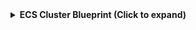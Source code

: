 <details>
<summary><b>ECS Cluster Blueprint (Click to expand)</b></summary>

```json showLineNumbers
{
  "identifier": "ecsCluster",
  "description": "This blueprint represents an AWS ECS cluster in our software catalog",
  "title": "ECS cluster",
  "icon": "AWS",
  "schema": {
    "properties": {
      "status": {
        "type": "string",
        "title": "Status"
      },
      "runningTasksCount": {
        "type": "number",
        "title": "Running tasks count"
      },
      "activeServicesCount": {
        "type": "number",
        "title": "Active services count"
      },
      "pendingTasksCount": {
        "type": "number",
        "title": "Pending tasks count"
      },
      "registeredContainerInstancesCount": {
        "type": "number",
        "title": "Registered container instances count"
      },
      "capacityProviders": {
        "type": "array",
        "title": "Capacity providers"
      },
      "clusterArn": {
        "type": "string",
        "title": "Cluster ARN"
      },
      "tags": {
        "type": "array",
        "title": "Tags",
        "items": {
          "type": "object",
          "properties": {
            "Key": {
              "type": "string"
            },
            "Value": {
              "type": "string"
            }
          }
        }
      }
    },
    "required": []
  },
  "mirrorProperties": {},
  "calculationProperties": {},
  "aggregationProperties": {},
  "relations": {
    "account": {
      "title": "Account",
      "target": "awsAccount",
      "required": true,
      "many": false
    }
  }
}
```

</details>
